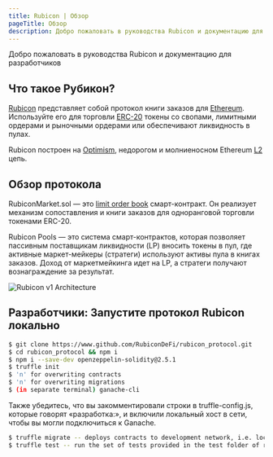 ```yaml
---
title: Rubicon | Обзор
pageTitle: Обзор
description: Добро пожаловать в руководства Rubicon и документацию для разработчиков
---
```


Добро пожаловать в руководства Rubicon и документацию для разработчиков


<QuickLinks>
	<QuickLink
		title="Часто задаваемые вопросы"
		icon="installation"
		href="/faq"
		description="Новичок в Rubicon? Ознакомьтесь с нашими часто задаваемыми вопросами"
	></QuickLink>
	<QuickLink
		title="Руководства"
		icon="presets"
		href="/guides/trade/trade"
		description="Узнайте, как торговать, обменивать, соединять и обеспечивать ликвидность в приложении Rubicon!"
	></QuickLink>
	<QuickLink
		title="Рынок Rubicon"
		icon="plugins"
		href="/api-guides/subgraphs/rubiconmarket-api"
		description="Документация для контракта с книгой заказов."
	></QuickLink>
	<QuickLink
		title="APIs"
		icon="theming"
		href="/api-guides/subgraphs/subgraphs"
		description="Запрашивайте рыночные данные с помощью подграфов или взаимодействуйте с Rubicon, используя Python и Rust SDK"
	></QuickLink>
</QuickLinks>

## Что такое Рубикон?

[Rubicon](https://rubicon.finance/) представляет собой протокол книги заказов для [Ethereum](https://ethereum.org/en/). Используйте его для торговли [ERC-20](https://ethereum.org/en/developers/docs/standards/tokens/erc-20/) токены со свопами, лимитными ордерами и рыночными ордерами или обеспечивают ликвидность в пулах.

Rubicon построен на [Optimism](https://www.optimism.io/), недорогом и молниеносном Ethereum [L2](<https://ethereum.org/en/layer-2/#:~:text=Layer%202%20(L2)%20is%20a,%20безопасность%20гарантирует%20%20Ethereum.>) цепь.

## Обзор протокола

RubiconMarket.sol — это [limit order book](https://en.wikipedia.org/wiki/Central_limit_order_book) смарт-контракт. Он реализует механизм сопоставления и книги заказов для одноранговой торговли токенами ERC-20.

Rubicon Pools — это система смарт-контрактов, которая позволяет пассивным поставщикам ликвидности (LP) вносить токены в пул, где активные маркет-мейкеры (стратеги) используют активы пула в книгах заказов. Доход от маркетмейкинга идет на LP, а стратеги получают вознаграждение за результат.

![Rubicon v1 Architecture](/assets/Rubicon_v1_RubiconMarket.png)

## Разработчики: Запустите протокол Rubicon локально

```bash
$ git clone https://www.github.com/RubiconDeFi/rubicon_protocol.git
$ cd rubicon_protocol && npm i
$ npm i --save-dev openzeppelin-solidity@2.5.1
$ truffle init
$ 'n' for overwriting contracts
$ 'n' for overwriting migrations
$ (in separate terminal) ganache-cli
```

Также убедитесь, что вы закомментировали строки в truffle-config.js, которые говорят «разработка:», и включили локальный хост в сети, чтобы вы могли подключиться к Ganache.

```bash
$ truffle migrate -- deploys contracts to development network, i.e. localhost
$ truffle test -- run the set of tests provided in the test folder of repo
```
